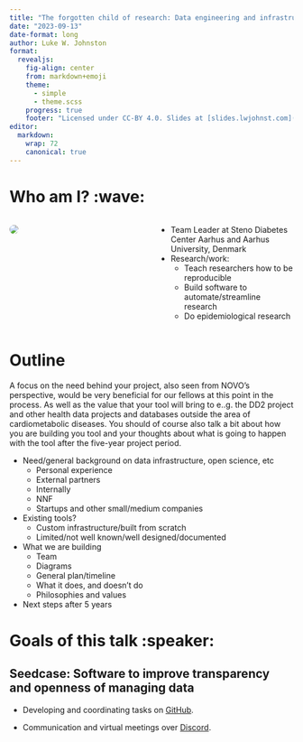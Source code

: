 ```yaml
---
title: "The forgotten child of research: Data engineering and infrastructure"
date: "2023-09-13"
date-format: long
author: Luke W. Johnston
format: 
  revealjs:
    fig-align: center
    from: markdown+emoji
    theme:
      - simple
      - theme.scss
    progress: true
    footer: "Licensed under CC-BY 4.0. Slides at [slides.lwjohnst.com](https://slides.lwjohnst.com)"
editor: 
  markdown: 
    wrap: 72
    canonical: true
---
```


# Who am I? :wave:

::: columns
::: {.column width="50%"}
[![](images/portrait.jpeg){style="border-radius: 50%"}](https://lukewjohnston.com/)
:::

::: {.column width="50%"}
-   Team Leader at Steno Diabetes Center Aarhus and Aarhus University,
    Denmark
-   Research/work:
    -   Teach researchers how to be reproducible
    -   Build software to automate/streamline research
    -   Do epidemiological research
:::
:::

# Outline

A focus on the need behind your project, also seen from NOVO's
perspective, would be very beneficial for our fellows at this point in
the process. As well as the value that your tool will bring to e..g. the
DD2 project and other health data projects and databases outside the
area of cardiometabolic diseases. You should of course also talk a bit
about how you are building you tool and your thoughts about what is
going to happen with the tool after the five-year project period.

-   Need/general background on data infrastructure, open science, etc
    -   Personal experience
    -   External partners
    -   Internally
    -   NNF
    -   Startups and other small/medium companies
-   Existing tools?
    -   Custom infrastructure/built from scratch
    -   Limited/not well known/well designed/documented
-   What we are building
    -   Team
    -   Diagrams
    -   General plan/timeline
    -   What it does, and doesn't do
    -   Philosophies and values
-   Next steps after 5 years

# Goals of this talk :speaker:

## Seedcase: Software to improve transparency and openness of managing data {.center}

-   Developing and coordinating tasks on
    [GitHub](https://github.com/seedcase-project/seedcase-project/issues).

-   Communication and virtual meetings over
    [Discord](https://discord.com/).
